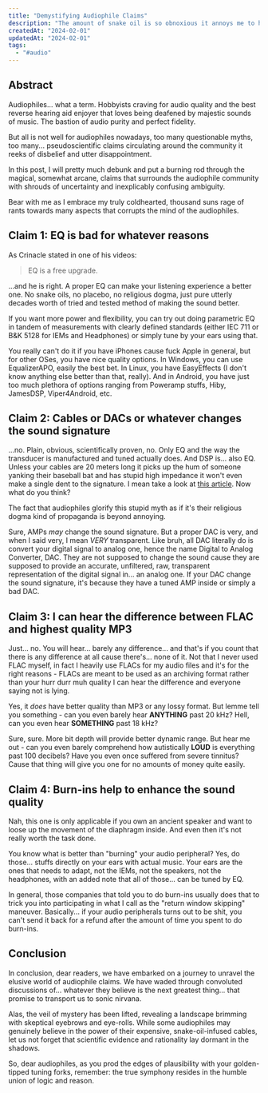 ```yaml
---
title: "Demystifying Audiophile Claims"
description: "The amount of snake oil is so obnoxious it annoys me to hell and back."
createdAt: "2024-02-01"
updatedAt: "2024-02-01"
tags:
  - "#audio"
---
```


## Abstract

Audiophiles... what a term. Hobbyists craving for audio quality and the best reverse hearing aid enjoyer that loves being deafened by majestic sounds of music. The bastion of audio purity and perfect fidelity.

But all is not well for audiophiles nowadays, too many questionable myths, too many... pseudoscientific claims circulating around the community it reeks of disbelief and utter disappointment.

In this post, I will pretty much debunk and put a burning rod through the magical, somewhat arcane, claims that surrounds the audiophile community with shrouds of uncertainty and inexplicably confusing ambiguity.

Bear with me as I embrace my truly coldhearted, thousand suns rage of rants towards many aspects that corrupts the mind of the audiophiles.

## Claim 1: EQ is bad for whatever reasons

As Crinacle stated in one of his videos:

> EQ is a free upgrade.

...and he is right. A proper EQ can make your listening experience a better one. No snake oils, no placebo, no religious dogma, just pure utterly decades worth of tried and tested method of making the sound better.

If you want more power and flexibility, you can try out doing parametric EQ in tandem of measurements with clearly defined standards (either IEC 711 or B&K 5128 for IEMs and Headphones) or simply tune by your ears using that.

You really can't do it if you have iPhones cause fuck Apple in general, but for other OSes, you have nice quality options. In Windows, you can use EqualizerAPO, easily the best bet. In Linux, you have EasyEffects (I don't know anything else better than that, really). And in Android, you have just too much plethora of options ranging from Poweramp stuffs, Hiby, JamesDSP, Viper4Android, etc.

## Claim 2: Cables or DACs or whatever changes the sound signature

...no. Plain, obvious, scientifically proven, no. Only EQ and the way the transducer is manufactured and tuned actually does. And DSP is... also EQ. Unless your cables are 20 meters long it picks up the hum of someone yanking their baseball bat and has stupid high impedance it won't even make a single dent to the signature. I mean take a look at [this article](https://www.zdnet.com/home-and-office/networking/coat-hanger-wire-is-just-as-good-as-a-high-quality-speaker-cable/). Now what do you think?

The fact that audiophiles glorify this stupid myth as if it's their religious dogma kind of propaganda is beyond annoying.

Sure, AMPs *may* change the sound signature. But a proper DAC is very, and when I said very, I mean *VERY* transparent. Like bruh, all DAC literally do is convert your digital signal to analog one, hence the name Digital to Analog Converter, DAC. They are not supposed to change the sound cause they are supposed to provide an accurate, unfiltered, raw, transparent representation of the digital signal in... an analog one. If your DAC change the sound signature, it's because they have a tuned AMP inside or simply a bad DAC.

## Claim 3: I can hear the difference between FLAC and highest quality MP3

Just... no. You will hear... barely any difference... and that's if you count that there is any difference at all cause there's... none of it. Not that I never used FLAC myself, in fact I heavily use FLACs for my audio files and it's for the right reasons - FLACs are meant to be used as an archiving format rather than your hurr durr muh quality I can hear the difference and everyone saying not is lying.

Yes, it *does* have better quality than MP3 or any lossy format. But lemme tell you something - can you even barely hear **ANYTHING** past 20 kHz? Hell, can you even hear **SOMETHING** past 18 kHz?

Sure, sure. More bit depth will provide better dynamic range. But hear me out - can you even barely comprehend how autistically **LOUD** is everything past 100 decibels? Have you even once suffered from severe tinnitus? Cause that thing will give you one for no amounts of money quite easily.

## Claim 4: Burn-ins help to enhance the sound quality

Nah, this one is only applicable if you own an ancient speaker and want to loose up the movement of the diaphragm inside. And even then it's not really worth the task done.

You know what is better than "burning" your audio peripheral? Yes, do those... stuffs directly on your ears with actual music. Your ears are the ones that needs to adapt, not the IEMs, not the speakers, not the headphones, with an added note that all of those... can be tuned by EQ.

In general, those companies that told you to do burn-ins usually does that to trick you into participating in what I call as the "return window skipping" maneuver. Basically... if your audio peripherals turns out to be shit, you can't send it back for a refund after the amount of time you spent to do burn-ins.

## Conclusion

In conclusion, dear readers, we have embarked on a journey to unravel the elusive world of audiophile claims. We have waded through convoluted discussions of... whatever they believe is the next greatest thing... that promise to transport us to sonic nirvana.

Alas, the veil of mystery has been lifted, revealing a landscape brimming with skeptical eyebrows and eye-rolls. While some audiophiles may genuinely believe in the power of their expensive, snake-oil-infused cables, let us not forget that scientific evidence and rationality lay dormant in the shadows.

So, dear audiophiles, as you prod the edges of plausibility with your golden-tipped tuning forks, remember: the true symphony resides in the humble union of logic and reason.
